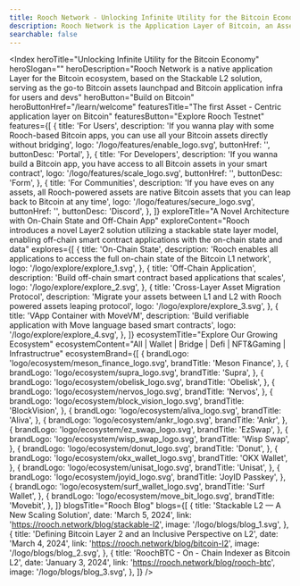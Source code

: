 ```yaml
---
title: Rooch Network - Unlocking Infinite Utility for the Bitcoin Economy
description: Rooch Network is the Application Layer of Bitcoin, an Asset-Centric infrastructure that provides indexing, trading, and enables application scenarios for all Bitcoin assets
searchable: false
---
```



<Index
  heroTitle="Unlocking Infinite Utility for the Bitcoin Economy"
  heroSlogan=""
  heroDescription="Rooch Network is a native application Layer for the Bitcoin ecosystem, based on the Stackable L2 solution, serving as the go-to Bitcoin assets launchpad and Bitcoin application infra for users and devs"
  heroButton="Build on Bitcoin"
  heroButtonHref="/learn/welcome"
  featuresTitle="The first Asset -
Centric application layer on Bitcoin"
  featuresButton="Explore Rooch Testnet"
  features={[
    {
      title: 'For Users',
      description:
        'If you wanna play with some Rooch-based Bitcoin apps, you can use all your Bitcoin assets directly without bridging',
      logo: '/logo/features/enable_logo.svg',
      buttonHref: '',
      buttonDesc: 'Portal',
    },
    {
      title: 'For Developers',
      description:
        'If you wanna build a Bitcoin app, you have access to all Bitcoin assets in your smart contract',
      logo: '/logo/features/scale_logo.svg',
      buttonHref: '',
      buttonDesc: 'Form',
    },
    {
      title: 'For Communities',
      description:
        'If you have eves on any assets, all Rooch-powered assets are native Bitcoin assets that you can leap back to Bitcoin at any time',
      logo: '/logo/features/secure_logo.svg',
      buttonHref: '',
      buttonDesc: 'Discord',
    },
  ]}
  exploreTitle="A Novel Architecture with On-Chain State and Off-Chain App"
  exploreContent="Rooch introduces a novel Layer2 solution utilizing a stackable state layer model, enabling off-chain smart contract applications with the on-chain state and data"
  explores={[
    {
      title: 'On-Chain State',
      description:
        'Rooch enables all applications to access the full on-chain state of the Bitcoin L1 network',
      logo: '/logo/explore/explore_1.svg',
    },
    {
      title: 'Off-Chain Application',
      description: 'Build off-chain smart contract based applications that scales',
      logo: '/logo/explore/explore_2.svg',
    },
    {
      title: 'Cross-Layer Asset Migration Protocol',
      description:
        'Migrate your assets between L1 and L2 with Rooch powered assets leaping protocol',
      logo: '/logo/explore/explore_3.svg',
    },
    {
      title: 'VApp Container with MoveVM',
      description: 'Build verifiable application with Move language based smart contracts',
      logo: '/logo/explore/explore_4.svg',
    },
  ]}
  ecosystemTitle="Explore Our Growing Ecosystem"
  ecosystemContent="All | Wallet | Bridge | Defi | NFT&Gaming | Infrastructrue"
  ecosystemBrand={[
    {
      brandLogo: 'logo/ecosystem/meson_finance_logo.svg',
      brandTitle: 'Meson Finance',
    },
    {
      brandLogo: 'logo/ecosystem/supra_logo.svg',
      brandTitle: 'Supra',
    },
    {
      brandLogo: 'logo/ecosystem/obelisk_logo.svg',
      brandTitle: 'Obelisk',
    },
    {
      brandLogo: 'logo/ecosystem/nervos_logo.svg',
      brandTitle: 'Nervos',
    },
    {
      brandLogo: 'logo/ecosystem/block_vision_logo.svg',
      brandTitle: 'BlockVision',
    },
    {
      brandLogo: 'logo/ecosystem/aliva_logo.svg',
      brandTitle: 'Aliva',
    },
    {
      brandLogo: 'logo/ecosystem/ankr_logo.svg',
      brandTitle: 'Ankr',
    },
    {
      brandLogo: 'logo/ecosystem/ez_swap_logo.svg',
      brandTitle: 'EzSwap',
    },
    {
      brandLogo: 'logo/ecosystem/wisp_swap_logo.svg',
      brandTitle: 'Wisp Swap',
    },
    {
      brandLogo: 'logo/ecosystem/donut_logo.svg',
      brandTitle: 'Donut',
    },
    {
      brandLogo: 'logo/ecosystem/okx_wallet_logo.svg',
      brandTitle: 'OKX Wallet',
    },
    {
      brandLogo: 'logo/ecosystem/unisat_logo.svg',
      brandTitle: 'Unisat',
    },
    {
      brandLogo: 'logo/ecosystem/joyid_logo.svg',
      brandTitle: 'JoyID Passkey',
    },
    {
      brandLogo: 'logo/ecosystem/surf_wallet_logo.svg',
      brandTitle: 'Surf Wallet',
    },
    {
      brandLogo: 'logo/ecosystem/move_bit_logo.svg',
      brandTitle: 'Movebit',
    },
  ]}
  blogsTitle="Rooch Blog"
  blogs={[
    {
      title: 'Stackable L2 — A New Scaling Solution',
      date: 'March 5, 2024',
      link: 'https://rooch.network/blog/stackable-l2',
      image: '/logo/blogs/blog_1.svg',
    },
    {
      title: 'Defining Bitcoin Layer 2 and an Inclusive Perspective on L2',
      date: 'March 4, 2024',
      link: 'https://rooch.network/blog/bitcoin-l2',
      image: '/logo/blogs/blog_2.svg',
    },
    {
      title: 'RoochBTC - On - Chain Indexer as Bitcoin L2',
      date: 'January 3, 2024',
      link: 'https://rooch.network/blog/rooch-btc',
      image: '/logo/blogs/blog_3.svg',
    },
  ]}
/>
